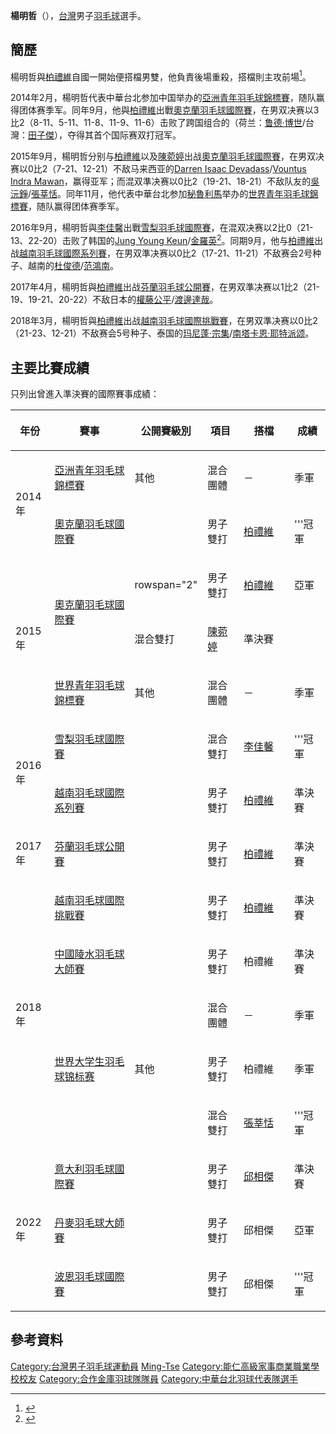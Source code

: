 {{noteTA|G1=Badminton}}
{{Infobox 羽球選手
| playername              = 楊明哲
| image                   = 
| size                    = 
| caption                 = 
| birth_name              = 
| date_of_birth           = {{birth_date_and_age|1997|1|29}}
| place_of_birth          = 
| height                  = 
| weight                  = 
| event                   = 男子單打、男子雙打、混合雙打
| country                 = {{ROC}}
| years_started           = 
| handedness              = 右手
| coach                   = 
| highest_ranking         = 第48位（男雙-[[柏禮維|柏禮維]]）
| date_of_highest_ranking = 2018年11月1日<ref name="highest-ranking">{{en}}[https://bwfcontent.tournamentsoftware.com/ranking/category.aspx?id=19217&category=474&C474FOC=&p=2&ps=25 BWF World Ranking - Ranking of Ming-Tse YANG (60516)]</ref>
| current_ranking         = 第1587位（男單）<br/>第77位（男雙-[[林家佑|林家佑]]）<br/>第711位（混雙-[[吳玓蓉|吳玓蓉]]）
| date_of_current_ranking = 2022年1月11日<ref>{{en}}[https://bwf.tournamentsoftware.com/ranking/player.aspx?id=13348&player=2047839 BWF World Ranking - BWF世界排名榜 (4/27/2017) - Men's singles] {{Wayback|url=http://bwfcontent.tournamentsoftware.com/ranking/category.aspx?id=13134&category=472 |date=20190713195259 }}</ref><ref>{{en}}[https://bwfcontent.tournamentsoftware.com/ranking/player.aspx?id=28560&player=666596 BWF World Ranking - BWF世界排名榜 (1/11/2022) - Men's doubles]</ref><ref>{{en}}[https://bwfcontent.tournamentsoftware.com/ranking/player.aspx?id=28560&player=666596 BWF World Ranking - BWF世界排名榜 (1/11/2022) - Mixed doubles]</ref>
| played                  = 0勝–1負（男單）<br/>70勝–57負（男雙）<br/>43勝–41負（混雙）
| titles                  =
| bwf_profile             = 09193E00-4711-4D4A-8BE0-5C556AAE4B18
| bwf_id                  = 60516
| updated                 = 2022年1月14日
}}
{{MedalTableTop|width=286px}}
{{MedalSport | 男子[[羽毛球|羽毛球]]}}
{{MedalCountry | {{TPE}}}}
{{MedalCompetition | [[世界大学生羽毛球锦标赛|世界大学生羽毛球锦标赛]]}}
{{MedalBronze| [[2018年世界大学生羽毛球锦标赛|2018年 吉隆坡]] | 混合團體 }}
{{MedalBronze| [[2018年世界大学生羽毛球锦标赛|2018年 吉隆坡]] | 男子雙打 }}
{{MedalGold  | [[2018年世界大学生羽毛球锦标赛|2018年 吉隆坡]] | 混合雙打 }}
{{MedalCompetition | [[世界青年羽毛球錦標賽|世界青年羽毛球錦標賽]]}}
{{MedalBronze| [[2015年世界青年羽毛球錦標賽|2015年 利馬]] | 混合團體 }}
{{MedalCompetition | [[亞洲青年羽毛球錦標賽|亞洲青年羽毛球錦標賽]]}}
{{MedalBronze| [[2014年亞洲青年羽毛球錦標賽|2014年 臺北]] | 混合團體 }}
{{MedalCompetition | [[中華民國全國運動會|中華民國全國運動會]]}}
{{MedalCountry | {{flagicon|ROC}} [[臺北市|臺北市]]}}
{{MedalBronze| [[中華民國104年全國運動會|2015年 高雄]] | [[中華民國104年全國運動會羽球比賽|男子雙打]] }}
{{MedalGold  | [[中華民國104年全國運動會|2015年 高雄]] | [[中華民國104年全國運動會羽球比賽|男子團體]] }}
{{MedalGold  | [[中華民國106年全國運動會|2017年 宜蘭]] | [[中華民國106年全國運動會羽球比賽|男子團體]] }}
{{MedalGold  | [[中華民國108年全國運動會|2019年 桃園]] | [[中華民國108年全國運動會羽球比賽|男子團體]] }}
{{MedalGold  | [[中華民國110年全國運動會|2021年 新北]] | [[中華民國110年全國運動會羽球比賽|男子團體]] }}
{{MedalBottom}}
'''楊明哲'''（{{bd|1997年|1月29日|||catIdx=Y楊}}），[[台灣|台灣]]男子[[羽毛球|羽毛球]]選手。

==簡歷==
楊明哲與[[柏禮維|柏禮維]]自國一開始便搭檔男雙，他負責後場重殺，搭檔則主攻前場<ref>{{cite news|title=獅吼功鎮港仔 柏禮維楊明哲晉8|url=http://www.appledaily.com.tw/appledaily/article/sports/20140221/35655263/|agency=蘋果日報|date=2014-02-21|accessdate=2017-04-08|archive-date=2017-04-09|archive-url=https://web.archive.org/web/20170409022903/http://www.appledaily.com.tw/appledaily/article/sports/20140221/35655263/|dead-url=no}}</ref>。

2014年2月，楊明哲代表中華台北参加中国举办的[[2014年亞洲青年羽毛球錦標賽|亞洲青年羽毛球錦標賽]]，随队赢得团体赛季军。同年9月，他與[[柏禮維|柏禮維]]出戰[[2014年奧克蘭羽毛球國際賽|奧克蘭羽毛球國際賽]]，在男双决赛以3比2（8-11、5-11、11-8、11-9、11-6）击败了跨国组合的（荷兰：[[鲁德·博世|鲁德·博世]]/台灣：[[田子傑|田子傑]]），夺得其首个国际赛双打冠军。

2015年9月，楊明哲分别与[[柏禮維|柏禮維]]以及[[陳菀婷|陳菀婷]]出战[[2015年奧克蘭羽毛球國際賽|奧克蘭羽毛球國際賽]]，在男双决赛以0比2（7-21、12-21）不敌马来西亚的[[Darren_Isaac_Devadass|Darren Isaac Devadass]]/[[Vountus_Indra_Mawan|Vountus Indra Mawan]]，赢得亚军；而混双準决赛以0比2（19-21、18-21）不敌队友的[[吳沅錚|吳沅錚]]/[[張莘恬|張莘恬]]。同年11月，他代表中華台北参加[[秘魯|秘魯]][[利馬|利馬]]举办的[[2015年世界青年羽毛球錦標賽|世界青年羽毛球錦標賽]]，随队赢得团体赛季军。

2016年9月，楊明哲與[[李佳馨|李佳馨]]出戰[[2016年雪梨羽毛球國際賽|雪梨羽毛球國際賽]]，在混双决赛以2比0（21-13、22-20）击败了韩国的[[Jung_Young_Keun|Jung Young Keun]]/[[金羅英|金羅英]]<ref>{{cite news|title=羽球》台將好棒！ 雪梨國際賽狂掃三冠|url=http://sports.ltn.com.tw/news/breakingnews/1828748|agency=自由時報|date=2016-09-17|accessdate=2017-04-08|archive-date=2020-10-26|archive-url=https://web.archive.org/web/20201026084114/https://sports.ltn.com.tw/news/breakingnews/1828748|dead-url=no}}</ref>。同期9月，他与[[柏禮維|柏禮維]]出战[[2016年越南羽毛球國際系列賽|越南羽毛球國際系列賽]]，在男双準决赛以0比2（17-21、11-21）不敌赛会2号种子、越南的[[杜俊德|杜俊德]]/[[范鴻南|范鴻南]]。

2017年4月，楊明哲與[[柏禮維|柏禮維]]出战[[2017年芬蘭羽毛球公開賽|芬蘭羽毛球公開賽]]，在男双準决赛以1比2（21-19、19-21、20-22）不敌日本的[[權藤公平|權藤公平]]/[[渡邊達哉|渡邊達哉]]。

2018年3月，楊明哲與[[柏禮維|柏禮維]]出战[[2018年越南羽毛球國際挑戰賽|越南羽毛球國際挑戰賽]]，在男双準决赛以0比2（21-23、12-21）不敌赛会5号种子、泰国的[[玛尼蓬·宗集|玛尼蓬·宗集]]/[[南塔卡恩·耶特派颂|南塔卡恩·耶特派颂]]。

==主要比賽成績==
只列出曾進入準決賽的國際賽事成績：
{| class=wikitable style="text-align:center; font-size:small;" 
!width="50"|年份
!width="180"|賽事
!width="80"|公開賽級別
!width="60"|項目
!width="100"|搭檔
!width="50"|成績
|-
!rowspan="2"|2014年
|[[2014年亞洲青年羽毛球錦標賽|亞洲青年羽毛球錦標賽]]
|其他
|混合團體
|－
|bgcolor="#b8860b"|季軍
|-
|[[2014年奧克蘭羽毛球國際賽|奧克蘭羽毛球國際賽]]
|{{BWFIS}}
|男子雙打
|[[柏禮維|柏禮維]]
|bgcolor="gold"|'''冠軍
|-
!rowspan="3"|2015年
|rowspan="2"|[[2015年奧克蘭羽毛球國際賽|奧克蘭羽毛球國際賽]]
|rowspan="2" {{BWFIS}}
|男子雙打
|[[柏禮維|柏禮維]]
|bgcolor="silver"|亞軍
|-
|混合雙打
|[[陳菀婷|陳菀婷]]
|bgcolor="#b8860b"|準決賽
|-
|[[2015年世界青年羽毛球錦標賽|世界青年羽毛球錦標賽]]
|其他
|混合團體
|－
|bgcolor="#b8860b"|季軍
|-
!rowspan="2"|2016年
|[[2016年雪梨羽毛球國際賽|雪梨羽毛球國際賽]]
|{{BWFIS}}
|混合雙打
|[[李佳馨|李佳馨]]
|bgcolor="gold"|'''冠軍
|-
|[[2016年越南羽毛球國際系列賽|越南羽毛球國際系列賽]]
|{{BWFIS}}
|男子雙打
|[[柏禮維|柏禮維]]
|bgcolor="#b8860b"|準決賽
|-
!rowspan="1"|2017年
|[[2017年芬蘭羽毛球公開賽|芬蘭羽毛球公開賽]]
|{{BWFIC}}
|男子雙打
|[[柏禮維|柏禮維]]
|bgcolor="#b8860b"|準決賽
|-
!rowspan="5"|2018年
|[[2018年越南羽毛球國際挑戰賽|越南羽毛球國際挑戰賽]]
|{{BWFIC}}
|男子雙打
|[[柏禮維|柏禮維]]
|bgcolor="#b8860b"|準決賽
|-
|[[2018年中國陵水羽毛球大師賽|中國陵水羽毛球大師賽]]
|{{BWF100}}
|男子雙打
|柏禮維
|bgcolor="#b8860b"|準決賽
|-
|rowspan="3"|[[2018年世界大学生羽毛球锦标赛|世界大学生羽毛球锦标赛]]
|rowspan="3"|其他
|混合團體
|－
|bgcolor="#b8860b"|季軍
|-
|男子雙打
|柏禮維
|bgcolor="#b8860b"|季軍
|-
|混合雙打
|[[張莘恬|張莘恬]]
|bgcolor="gold"|'''冠軍
|-
!rowspan="3"|2022年
|[[2022年意大利羽毛球國際賽|意大利羽毛球國際賽]]
|{{BWFIC}}
|男子雙打
|[[邱相傑|邱相傑]]
|bgcolor="#b8860b"|準決賽
|-
|[[2022年丹麥羽毛球大師賽|丹麥羽毛球大師賽]]
|{{BWFIC}}
|男子雙打
|邱相傑
|bgcolor="silver"|亞軍
|-
|[[2022年波恩羽毛球國際賽|波恩羽毛球國際賽]]
|{{BWFFS}}
|男子雙打
|邱相傑
|bgcolor="gold"|'''冠軍
|}
{{BWF賽事級別索引}}

==參考資料==
{{Reflist}}

{{DEFAULTSORT:YANG Ming-Tse}}
[[Category:台灣男子羽毛球運動員|Category:台灣男子羽毛球運動員]]
[[Category:楊姓|Ming-Tse]]
[[Category:能仁高級家事商業職業學校校友|Category:能仁高級家事商業職業學校校友]]
[[Category:合作金庫羽球隊隊員|Category:合作金庫羽球隊隊員]]
[[Category:中華台北羽球代表隊選手|Category:中華台北羽球代表隊選手]]
